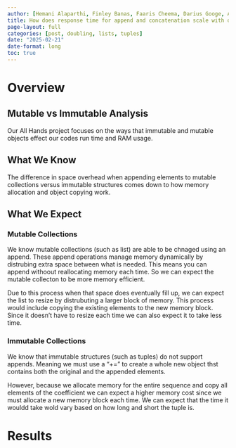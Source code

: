 ```yaml
---
author: [Hemani Alaparthi, Finley Banas, Faaris Cheema, Darius Googe, Anton Hedlund, Vivian Potts]
title: How does response time for append and concatenation scale with data size in mutable vs. immutable structures in a doubling experiment?
page-layout: full
categories: [post, doubling, lists, tuples]
date: "2025-02-21"
date-format: long
toc: true
---
```


# Overview
## Mutable vs Immutable Analysis

Our All Hands project focuses on the ways that immutable and mutable objects effect our codes run time and RAM usage.

## What We Know

The difference in space overhead when appending elements to mutable collections versus immutable structures comes down to how memory allocation and object copying work.

## What We Expect

### Mutable Collections 

We know mutable collections (such as list) are able to be chnaged using an append. These append operations manage memory dynamically by distrubing extra space between what is needed. This means you can append withoout reallocating memory each time. So we can expect the mutable collecton to be more memory efficient. 

Due to this process when that space does eventually fill up, we can expect the list to resize by distrubuting a larger block of memory. This process would include copying the existing elements to the new memory block. Since it doesn't have to resize each time we can also expect it to take less time.

### Immutable Collections

We know that immutable structures (such as tuples) do not support appends. Meaning we must use a "+=" to create a whole new object thst contains both the original and the appended elements. 

However, because we allocate memory for the entire sequence and copy all elements of the coefficient we can expect a higher memory cost since we must allocate a new memory block each time. We can expect that the time it wouldd take wold vary based on how long and short the tuple is.

# Results
